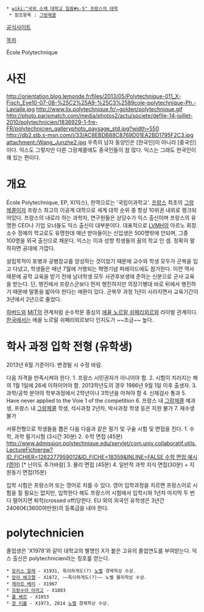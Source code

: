  * [[wiki:"국외 소재 대학교 일람#s-5" 프랑스의 대학]]
  * 참조항목 : [[그랑제콜]]
[http://www.polytechnique.edu/jsp/accueil.jsp?LANGUE=0 공식사이트]

[[목차]]

École Polytechnique

= 사진 =
http://orientation.blog.lemonde.fr/files/2013/05/Polytechnique-011_X-Fisch_Eye10-07-08-%25C2%25A9-%25C3%2589cole-polytechnique-Ph.-Lavialle.jpg
http://www.lix.polytechnique.fr/~golden/polytechnique.gif
http://photo.parismatch.com/media/photos2/actu/societe/defile-14-juillet-2010/polytechnicien/1836929-1-fre-FR/polytechnicien_galleryphoto_paysage_std.jpg?width=550
http://db2.stb.s-msn.com/i/33/AC8EBDB88C8769D01EA2BD1795F2C3.jpg
attachment:/Wang_Junzhe2.jpg
우측의 남자 동양인은 [한국인]이 아니라 [중국인]이다. 익스도 그렇지만 다른 그랑제콜에도 중국인들이 참 많다. 익스는 그래도 한국인이 꽤 있는 편이다.

= 개요 =
École Polytechnique, EP, X(익스), 한역으로는 '국립이과학교'. [[프랑스]] 최초의 [[그랑제콜]]이자 프랑스 최고의 이공계 대학으로 세계 대학 순위 중 항상 10위권 내외로 랭크되어있다. 프랑스의 내로라 하는 과학자, 연구원들은 상당수가 익스 출신이며 프랑스의 유명한 CEO나 기업 오너들도 익스 출신이 대부분이다. 대표적으로 [[LVMH]]의 아르노 회장. 소수 정예의 학교로도 유명한데 매년 받아들이는 신입생은 500명밖에 안되며, 그중 100명을 외국 출신으로 채운다. 익스는 이과 성향 학생들의 꿈의 학교 인 셈. 정확히 말하자면 공대에 가깝다.

설립목적이 포병과 공병장교를 양성하는 것이었기 때문에 교수와 학생 모두가 군복을 입고 다녔고, 학생들은 매년 7월에 거행되는 혁명기념 퍼레이드에도 참가한다. 이런 역사 때문에 공학 교육을 받기 전에 남녀학생 모두 사관후보생에 준하는 신분으로 군사 교육을 받는다. 단, 행진에서 프랑스군보다 먼저 행진하지만 의장기병대 바로 뒤에서 행진하기 때문에 말똥을 밟아야 한다는 애환이 있다. 군복무 과정 1년이 사라지면서 교육기간이 3년에서 2년으로 줄었다. 

[[하버드]]와 [[MIT]]의 관계처럼 순수학문 중심의 [[에꼴 노르말 쉬페리외르]]와 라이벌 관계이다. [[한국]]에서는 에꼴 노르말 쉬페리외르보다 인지도가 ~~조금~~ 높다.

= 학사 과정 입학 전형 (유학생) =
2013년 6월 기준이다. 변경될 시 수정 바람.

다음 자격을 만족시켜야 한다.
1. 프랑스 시민권자가 아니어야 함.
2. 시험이 치러지는 해의 1월 1일에 26세 이하이어야 함. 2013학년도의 경우 1986년 9월 1일 이후 출생자.
3. 과학/공학 분야의 학부과정에서 2학년이나 3학년을 마쳐야 함
4. 신체검사 통과
5. Have never applied to the Voie 1 of the competition
6. 프랑스 내 [[그랑제콜]] 예과생, 프랑스 내 [[그랑제콜]] 학생, 석사과정 2년차, 박사과정 학생 등은 지원 불가
7. 재수생 불가

서류전형으로 학생들을 뽑은 다음 다음과 같은 필기 및 구술 시험 및 면접을 친다.
1. 수학, 과학 필기시험 (3시간 30분)
2. 수학 면접 (45분) [[http://www.admission.polytechnique.edu/servlet/com.univ.collaboratif.utils.LectureFichiergw?ID_FICHIER=1262277959012&ID_FICHE=18359&INLINE=FALSE 수학 면접 예시(영어)]] [* 난이도 추가바람]
3. 물리 면접 (45분)
4. 일반적 과학 지식 면접(30분) + 지원동기 면접(15분)

입학 시험은 프랑스어 또는 영어로 치를 수 있다. 영어 입학과정을 치르면 프랑스어로 시험을 칠 필요는 없지만, 입학한다 해도 프랑스어 시험에서 입학시와 1년차 마지막 두 번 다 떨어지면 퇴학(crossed off)당한다.
EU 외의 외국인 유학생은 3년간 24060€(3600여만원)의 등록금을 내야 한다.

= polytechnicien =
졸업생은 'X1978'와 같이 대학교의 별명인 X가 붙은 고유의 졸업연도를 부여받는다. 익스 출신은 polytechnicien라는 칭호를 얻는다.

 * [[모리스 알레]] - X1931, 특이하게도(?) [[노벨]] 경제학상 수상.
 * [[앙리 베크렐]] - X1872, ~~특이하게도(?)~~ 노벨 물리학상 수상.
 * [[제라르 베리]] - X1967
 * [[프랑수아 아라고]] - X1803
 * [[폴 베르]] - X1853
 * [[장 티롤]] - X1973, 2014 [[노벨]] 경제학상 수상.
